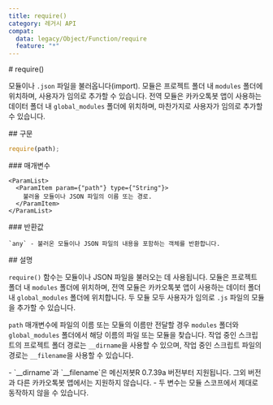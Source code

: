 ```yaml
---
title: require()
category: 레거시 API
compat:
  data: legacy/Object/Function/require
  feature: "*"
---
```


<Section>
  # require()

  모듈이나 `.json` 파일을 불러옵니다(import). 모듈은 프로젝트 폴더 내 `modules` 폴더에 위치하며, 사용자가 임의로 추가할 수 있습니다. 
  전역 모듈은 카카오톡봇 앱이 사용하는 데이터 폴더 내 `global_modules` 폴더에 위치하며, 마찬가지로 사용자가 임의로 추가할 수 있습니다.
</Section>
<Section>
  ## 구문

  ~~~js
  require(path);
  ~~~

  <Section>
    ### 매개변수

    <ParamList>
      <ParamItem param={"path"} type={"String"}>
        불러올 모듈이나 JSON 파일의 이름 또는 경로.
      </ParamItem>
    </ParamList>
  </Section>
  <Section>
    ### 반환값

    `any` - 불러온 모듈이나 JSON 파일의 내용을 포함하는 객체를 반환합니다.
</Section>
<Section>
  ## 설명

  `require()` 함수는 모듈이나 JSON 파일을 불러오는 데 사용됩니다. 모듈은 프로젝트 폴더 내 `modules` 폴더에 위치하며, 전역 모듈은 카카오톡봇 앱이 사용하는 데이터 폴더 내 `global_modules` 폴더에 위치합니다.
  두 모듈 모두 사용자가 임의로 `.js` 파일의 모듈을 추가할 수 있습니다.

  `path` 매개변수에 파일의 이름 또는 모듈의 이름만 전달할 경우 `modules` 폴더와 `global_modules` 폴더에서 해당 이름의 파일 또는 모듈을 찾습니다. 
  작업 중인 스크립트의 프로젝트 폴더 경로는 `__dirname`을 사용할 수 있으며, 작업 중인 스크립트 파일의 경로는 `__filename`을 사용할 수 있습니다.

  <Noti type="warning">
    - `__dirname`과 `__filename`은 메신저봇R 0.7.39a 버전부터 지원됩니다. 그외 버전과 다른 카카오톡봇 앱에서는 지원하지 않습니다.
    - 두 변수는 모듈 스코프에서 제대로 동작하지 않을 수 있습니다.
  </Noti>
</Section>